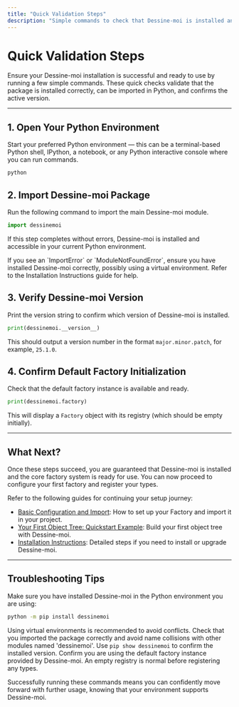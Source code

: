```yaml
---
title: "Quick Validation Steps"
description: "Simple commands to check that Dessine-moi is installed and can be imported correctly, including printing the package version to confirm success. Ensures users know exactly when they are ready to proceed."
---
```


# Quick Validation Steps

Ensure your Dessine-moi installation is successful and ready to use by running a few simple commands. These quick checks validate that the package is installed correctly, can be imported in Python, and confirms the active version.

---

## 1. Open Your Python Environment

Start your preferred Python environment — this can be a terminal-based Python shell, IPython, a notebook, or any Python interactive console where you can run commands.

```bash
python
```


## 2. Import Dessine-moi Package

Run the following command to import the main Dessine-moi module.

```python
import dessinemoi
```

If this step completes without errors, Dessine-moi is installed and accessible in your current Python environment.

<Check>
If you see an `ImportError` or `ModuleNotFoundError`, ensure you have installed Dessine-moi correctly, possibly using a virtual environment. Refer to the Installation Instructions guide for help.
</Check>


## 3. Verify Dessine-moi Version

Print the version string to confirm which version of Dessine-moi is installed.

```python
print(dessinemoi.__version__)
```

This should output a version number in the format `major.minor.patch`, for example, `25.1.0`.


## 4. Confirm Default Factory Initialization

Check that the default factory instance is available and ready.

```python
print(dessinemoi.factory)
```

This will display a `Factory` object with its registry (which should be empty initially).


---

## What Next?

Once these steps succeed, you are guaranteed that Dessine-moi is installed and the core factory system is ready for use. You can now proceed to configure your first factory and register your types.

Refer to the following guides for continuing your setup journey:

- [Basic Configuration and Import](/getting-started/first-usage/basic-setup): How to set up your Factory and import it in your project.
- [Your First Object Tree: Quickstart Example](/getting-started/first-usage/first-object-tree): Build your first object tree with Dessine-moi.
- [Installation Instructions](/getting-started/setup-basics/installation): Detailed steps if you need to install or upgrade Dessine-moi.


---

## Troubleshooting Tips

<AccordionGroup title="Common Issues and Resolutions">
<Accordion title="ImportError: Module 'dessinemoi' Not Found">
Make sure you have installed Dessine-moi in the Python environment you are using:

```bash
python -m pip install dessinemoi
```

Using virtual environments is recommended to avoid conflicts.
</Accordion>
<Accordion title="Version Output Not Displayed or Unexpected">
Check that you imported the package correctly and avoid name collisions with other modules named 'dessinemoi'. Use `pip show dessinemoi` to confirm the installed version.
</Accordion>
<Accordion title="Factory Object Not Found or Empty Registry">
Confirm you are using the default factory instance provided by Dessine-moi. An empty registry is normal before registering any types.
</Accordion>
</AccordionGroup>

<Tip>
Successfully running these commands means you can confidently move forward with further usage, knowing that your environment supports Dessine-moi.
</Tip>